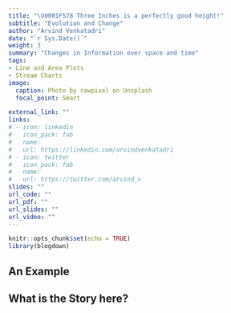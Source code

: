 ```yaml
---
title: "\U0001F578 Three Inches is a perfectly good height!"
subtitle: "Evolution and Change"
author: "Arvind Venkatadri"
date: "`r Sys.Date()`"
weight: 3
summary: "Changes in Information over space and time"
tags:
- Line and Area Plots
- Stream Charts
image:
  caption: Photo by rawpixel on Unsplash
  focal_point: Smart

external_link: ""
links:
# - icon: linkedin
#   icon_pack: fab
#   name: 
#   url: https://linkedin.com/arvindvenkatadri
# - icon: twitter
#   icon_pack: fab
#   name: 
#   url: https://twitter.com/arvind_v
slides: ""
url_code: ""
url_pdf: ""
url_slides: ""
url_video: ""
---
```


```r
knitr::opts_chunk$set(echo = TRUE)
library(blogdown)

```

## An Example



## What is the Story here?
